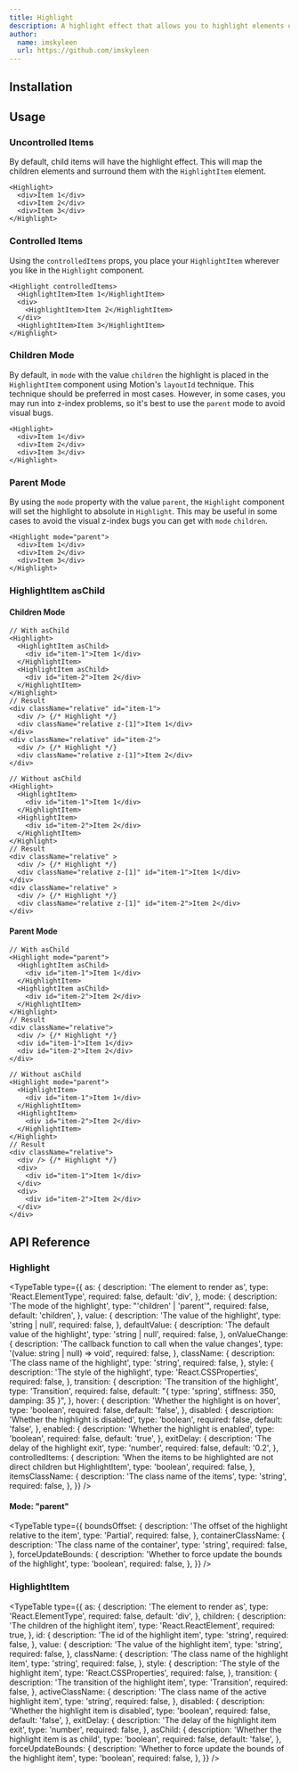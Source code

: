 ```yaml
---
title: Highlight
description: A highlight effect that allows you to highlight elements on hover, click or with a controlled value.
author:
  name: imskyleen
  url: https://github.com/imskyleen
---
```


<ComponentPreview name="demo-primitives-effects-highlight" />

## Installation

<ComponentInstallation name="primitives-effects-highlight" />

## Usage

### Uncontrolled Items

By default, child items will have the highlight effect. This will map the children elements and surround them with the `HighlightItem` element.

```tsx
<Highlight>
  <div>Item 1</div>
  <div>Item 2</div>
  <div>Item 3</div>
</Highlight>
```

### Controlled Items

Using the `controlledItems` props, you place your `HighlightItem` wherever you like in the `Highlight` component.

```tsx
<Highlight controlledItems>
  <HighlightItem>Item 1</HighlightItem>
  <div>
    <HighlightItem>Item 2</HighlightItem>
  </div>
  <HighlightItem>Item 3</HighlightItem>
</Highlight>
```

### Children Mode

By default, in `mode` with the value `children` the highlight is placed in the `HighlightItem` component using Motion's `layoutId` technique. This technique should be preferred in most cases. However, in some cases, you may run into z-index problems, so it's best to use the `parent` mode to avoid visual bugs.

```tsx
<Highlight>
  <div>Item 1</div>
  <div>Item 2</div>
  <div>Item 3</div>
</Highlight>
```

### Parent Mode

By using the `mode` property with the value `parent`, the `Highlight` component will set the highlight to absolute in `Highlight`. This may be useful in some cases to avoid the visual z-index bugs you can get with `mode` `children`.

```tsx
<Highlight mode="parent">
  <div>Item 1</div>
  <div>Item 2</div>
  <div>Item 3</div>
</Highlight>
```

### HighlightItem asChild

#### Children Mode

```tsx
// With asChild
<Highlight>
  <HighlightItem asChild>
    <div id="item-1">Item 1</div>
  </HighlightItem>
  <HighlightItem asChild>
    <div id="item-2">Item 2</div>
  </HighlightItem>
</Highlight>
// Result
<div className="relative" id="item-1">
  <div /> {/* Highlight */}
  <div className="relative z-[1]">Item 1</div>
</div>
<div className="relative" id="item-2">
  <div /> {/* Highlight */}
  <div className="relative z-[1]">Item 2</div>
</div>

// Without asChild
<Highlight>
  <HighlightItem>
    <div id="item-1">Item 1</div>
  </HighlightItem>
  <HighlightItem>
    <div id="item-2">Item 2</div>
  </HighlightItem>
</Highlight>
// Result
<div className="relative" >
  <div /> {/* Highlight */}
  <div className="relative z-[1]" id="item-1">Item 1</div>
</div>
<div className="relative" >
  <div /> {/* Highlight */}
  <div className="relative z-[1]" id="item-2">Item 2</div>
</div>
```

#### Parent Mode

```tsx
// With asChild
<Highlight mode="parent">
  <HighlightItem asChild>
    <div id="item-1">Item 1</div>
  </HighlightItem>
  <HighlightItem asChild>
    <div id="item-2">Item 2</div>
  </HighlightItem>
</Highlight>
// Result
<div className="relative">
  <div /> {/* Highlight */}
  <div id="item-1">Item 1</div>
  <div id="item-2">Item 2</div>
</div>

// Without asChild
<Highlight mode="parent">
  <HighlightItem>
    <div id="item-1">Item 1</div>
  </HighlightItem>
  <HighlightItem>
    <div id="item-2">Item 2</div>
  </HighlightItem>
</Highlight>
// Result
<div className="relative">
  <div /> {/* Highlight */}
  <div>
    <div id="item-1">Item 1</div>
  </div>
  <div>
    <div id="item-2">Item 2</div>
  </div>
</div>
```

## API Reference

### Highlight

<TypeTable
  type={{
    as: {
      description: 'The element to render as',
      type: 'React.ElementType',
      required: false,
      default: 'div',
    },
    mode: {
      description: 'The mode of the highlight',
      type: "'children' | 'parent'",
      required: false,
      default: 'children',
    },
    value: {
      description: 'The value of the highlight',
      type: 'string | null',
      required: false,
    },
    defaultValue: {
      description: 'The default value of the highlight',
      type: 'string | null',
      required: false,
    },
    onValueChange: {
      description: 'The callback function to call when the value changes',
      type: '(value: string | null) => void',
      required: false,
    },
    className: {
      description: 'The class name of the highlight',
      type: 'string',
      required: false,
    },
    style: {
      description: 'The style of the highlight',
      type: 'React.CSSProperties',
      required: false,
    },
    transition: {
      description: 'The transition of the highlight',
      type: 'Transition',
      required: false,
      default: "{ type: 'spring', stiffness: 350, damping: 35 }",
    },
    hover: {
      description: 'Whether the highlight is on hover',
      type: 'boolean',
      required: false,
      default: 'false',
    },
    disabled: {
      description: 'Whether the highlight is disabled',
      type: 'boolean',
      required: false,
      default: 'false',
    },
    enabled: {
      description: 'Whether the highlight is enabled',
      type: 'boolean',
      required: false,
      default: 'true',
    },
    exitDelay: {
      description: 'The delay of the highlight exit',
      type: 'number',
      required: false,
      default: '0.2',
    },
    controlledItems: {
      description:
        'When the items to be highlighted are not direct children but HighlightItem',
      type: 'boolean',
      required: false,
    },
    itemsClassName: {
      description: 'The class name of the items',
      type: 'string',
      required: false,
    },
  }}
/>

#### Mode: "parent"

<TypeTable
  type={{
    boundsOffset: {
      description: 'The offset of the highlight relative to the item',
      type: 'Partial<Bounds>',
      required: false,
    },
    containerClassName: {
      description: 'The class name of the container',
      type: 'string',
      required: false,
    },
    forceUpdateBounds: {
      description: 'Whether to force update the bounds of the highlight',
      type: 'boolean',
      required: false,
    },
  }}
/>

### HighlightItem

<TypeTable
  type={{
    as: {
      description: 'The element to render as',
      type: 'React.ElementType',
      required: false,
      default: 'div',
    },
    children: {
      description: 'The children of the highlight item',
      type: 'React.ReactElement',
      required: true,
    },
    id: {
      description: 'The id of the highlight item',
      type: 'string',
      required: false,
    },
    value: {
      description: 'The value of the highlight item',
      type: 'string',
      required: false,
    },
    className: {
      description: 'The class name of the highlight item',
      type: 'string',
      required: false,
    },
    style: {
      description: 'The style of the highlight item',
      type: 'React.CSSProperties',
      required: false,
    },
    transition: {
      description: 'The transition of the highlight item',
      type: 'Transition',
      required: false,
    },
    activeClassName: {
      description: 'The class name of the active highlight item',
      type: 'string',
      required: false,
    },
    disabled: {
      description: 'Whether the highlight item is disabled',
      type: 'boolean',
      required: false,
      default: 'false',
    },
    exitDelay: {
      description: 'The delay of the highlight item exit',
      type: 'number',
      required: false,
    },
    asChild: {
      description: 'Whether the highlight item is as child',
      type: 'boolean',
      required: false,
      default: 'false',
    },
    forceUpdateBounds: {
      description: 'Whether to force update the bounds of the highlight item',
      type: 'boolean',
      required: false,
    },
  }}
/>
